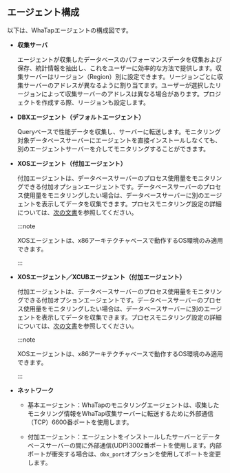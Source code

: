 ## エージェント構成

以下は、WhaTapエージェントの構成図です。 

<Xclude product='cubrid'>

<ImgLang img='agent-xos-architecture.png' desc='에이전트 구성도' />

</Xclude>

<InDoc product='cubrid'>

<ImgLang img='agent-xos-xcub-architecture.png' desc='에이전트 구성도' />

</InDoc>

-   **収集サーバ**

    エージェントが収集したデータベースのパフォーマンスデータを収集および保存、統計情報を抽出し、これをユーザーに効率的な方法で提供します。収集サーバーはリージョン（Region）別に設定できます。リージョンごとに収集サーバーのアドレスが異なるように割り当てます。ユーザーが選択したリージョンによって収集サーバーのアドレスは異なる場合があります。プロジェクトを作成する際、リージョンも設定します。

-   **DBXエージェント（デフォルトエージェント）**

    Queryベースで性能データを収集し、サーバーに転送します。モニタリング対象データベースサーバーにエージェントを直接インストールしなくても、別のエージェントサーバーを介してモニタリングすることができます。

<Xclude product='cubrid'>

-   **XOSエージェント（付加エージェント）**

    付加エージェントは、データベースサーバーのプロセス使用量をモニタリングできる付加オプションエージェントです。データベースサーバーのプロセス使用量をモニタリングしたい場合は、データベースサーバーに別のエージェントを表示してデータを収集できます。プロセスモニタリング設定の詳細については、[次の文書](agent-manage)を参照してください。

    :::note

    XOSエージェントは、x86アーキテクチャベースで動作するOS環境のみ適用できます。

    :::

</Xclude>
<InDoc product='cubrid'>

-   **XOSエージェント／XCUBエージェント（付加エージェント）**

    付加エージェントは、データベースサーバーのプロセス使用量をモニタリングできる付加オプションエージェントです。データベースサーバーのプロセス使用量をモニタリングしたい場合は、データベースサーバーに別のエージェントを表示してデータを収集できます。プロセスモニタリング設定の詳細については、[次の文書](agent-manage)を参照してください。

    :::note

    XOSエージェントは、x86アーキテクチャベースで動作するOS環境のみ適用できます。

    :::

</InDoc>

-   **ネットワーク**

    -   基本エージェント：WhaTapのモニタリングエージェントは、収集したモニタリング情報をWhaTap収集サーバーに転送するために外部通信（TCP）6600番ポートを使用します。

    -   付加エージェント：エージェントをインストールしたサーバーとデータベースサーバーの間に外部通信(UDP)3002番ポートを使用します。内部ポートが衝突する場合は、`dbx_port`オプションを使用してポートを変更します。
